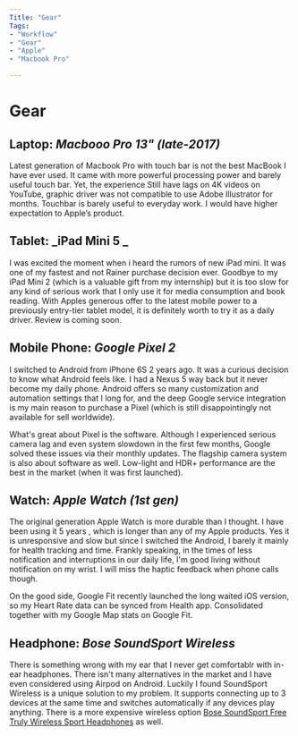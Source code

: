 ```yaml
---
Title: "Gear"
Tags:
- "Workflow"
- "Gear"
- "Apple"
- "Macbook Pro"

---
```




<Layout>
<Helmet title={`Gear of Samuel`} >
</Helmet>
<SEO />

# Gear

## Laptop: _Macbooo Pro 13" (late-2017)_

Latest generation of Macbook Pro with touch bar is not the best MacBook I have ever used. It came with more powerful processing power and barely useful touch bar. Yet, the experience  Still have lags on 4K videos on YouTube, graphic driver was not compatible to use Adobe Illustrator for months. Touchbar is barely useful to everyday work. I would have higher expectation to Apple’s product.

<ZoomImage src={ipadmini} caption="iPad Mini 5"/>

## Tablet: _iPad Mini 5 _

I was excited the moment when i heard the rumors of new iPad mini. It was one of my fastest and not Rainer purchase decision ever. Goodbye to my iPad Mini 2 (which is a valuable gift from my internship) but it is too slow for any kind of serious work that I only use it for media consumption and book reading. With Apples generous offer to the latest mobile power to a previously entry-tier tablet model, it is definitely worth to try it as a daily driver. Review is coming soon. 

## Mobile Phone: _Google Pixel 2_

I switched to Android from iPhone 6S 2 years ago. It was a curious decision to know what Android feels like. I had a Nexus 5 way back but it never become my daily phone. Android offers so many customization and automation settings that I long for, and the deep Google service integration is my main reason to purchase a Pixel (which is still disappointingly not available for sell worldwide).

What's great about Pixel is the software. Although I experienced serious camera lag and even system slowdown in the first few months, Google solved these issues via their monthly updates. The flagship camera system is also about software as well. Low-light and HDR+ performance are the best in the market (when it was first launched). 

## Watch: _Apple Watch (1st gen)_

The original generation Apple Watch is more durable than I thought. I have been using it  5 years , which is longer than any of my Apple products. Yes it is unresponsive and slow but since I switched the Android, I barely it mainly for health tracking and time. Frankly speaking, in the times of less notification and interruptions in our daily life, I'm good living without notification on my wrist. I will miss the haptic feedback when phone calls though. 

On the good side, Google Fit recently launched the long waited iOS version, so my Heart Rate data can be synced from Health app. Consolidated together with my Google Map stats on Google Fit. 

## Headphone: _Bose SoundSport Wireless_

There is something wrong with my ear that I never get comfortablr with in-ear headphones. There isn't many alternatives in the market and I have even considered using Airpod on Android. Luckily I found SoundSport Wireless is a unique solution to my problem. It supports connecting up to 3 devices at the same time and switches automatically if any devices play anything. There is a more expensive wireless option [Bose SoundSport Free Truly Wireless Sport Headphones](https://amzn.to/2YAJEAs) as well. 

##

</Layout>
